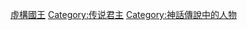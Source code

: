 {{Commons category|Mythological kings}}

[[Category:虛構國王|]]
[[Category:传说君主|Category:传说君主]]
[[Category:神話傳說中的人物|Category:神話傳說中的人物]]